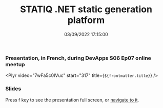 ﻿---
title: 'STATIQ .NET static generation platform'
permalink: /2022/03/09/STATIQ-dotnet-static-generation-platform/
date: 03/09/2022 17:15:00
tags: [.NET, Build, STATIQ]
excerpt: Presentation, in French, during DevApps S06 Ep07 online meetup
slides: https://laurentkempe.com/presentations/Statiq%20.NET%20static%20generation%20platform/#/
---
### Presentation, in French, during DevApps S06 Ep07 online meetup

<Plyr video="7wFa5c0IVuc" start="317" title={`${frontmatter.title}`} />

### Slides

Press f key to see the presentation full screen, or [navigate to it](https://laurentkempe.com/presentations/Statiq%20.NET%20static%20generation%20platform/#/).

<Reveal src="https://laurentkempe.com/presentations/Statiq%20.NET%20static%20generation%20platform/#/" />
